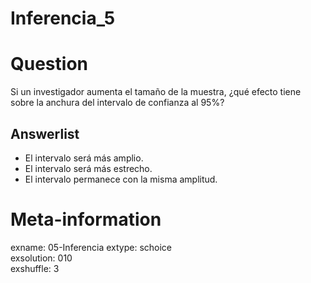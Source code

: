 # Inferencia_5

Question
========

Si un investigador aumenta el tamaño de la muestra, ¿qué efecto tiene sobre la anchura del intervalo de confianza al 95%?

Answerlist
----------

* El intervalo será más amplio.  
* El intervalo será más estrecho.  
* El intervalo permanece con la misma amplitud.  


Meta-information
================
exname: 05-Inferencia
extype: schoice  
exsolution: 010  
exshuffle: 3  

